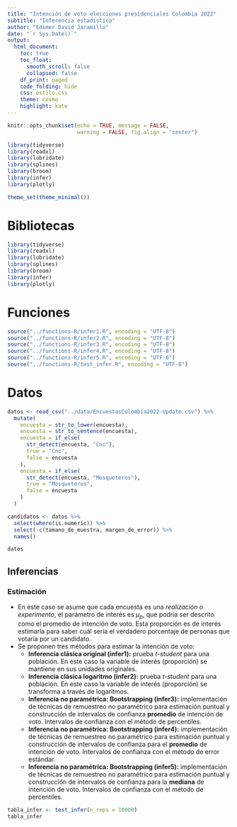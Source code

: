 ```yaml
---
title: "Intención de voto elecciones presidenciales Colombia 2022"
subtitle: "Inferencia estadística"
author: "Edimer David Jaramillo"
date: "`r Sys.Date()`"
output:
  html_document:
    toc: true
    toc_float:
      smooth_scroll: false
      collapsed: false
    df_print: paged
    code_folding: hide
    css: estilo.css 
    theme: cosmo
    highlight: kate
---
```


```r
knitr::opts_chunk$set(echo = TRUE, message = FALSE,
                      warning = FALSE, fig.align = "center")

library(tidyverse)
library(readxl)
library(lubridate)
library(splines)
library(broom)
library(infer)
library(plotly)

theme_set(theme_minimal())
```

# Bibliotecas

```r
library(tidyverse)
library(readxl)
library(lubridate)
library(splines)
library(broom)
library(infer)
library(plotly)
```

# Funciones

```r
source("../functions-R/infer1.R", encoding = "UTF-8")
source("../functions-R/infer2.R", encoding = "UTF-8")
source("../functions-R/infer3.R", encoding = "UTF-8")
source("../functions-R/infer4.R", encoding = "UTF-8")
source("../functions-R/infer5.R", encoding = "UTF-8")
source("../functions-R/test_infer.R", encoding = "UTF-8")
```


# Datos

```r
datos <- read_csv("../data/EncuestasColombia2022-Update.csv") %>%
  mutate(
    encuesta = str_to_lower(encuesta),
    encuesta = str_to_sentence(encuesta),
    encuesta = if_else(
      str_detect(encuesta, "Cnc"),
      true = "Cnc",
      false = encuesta
    ),
    encuesta = if_else(
      str_detect(encuesta, "Mosqueteros"),
      true = "Mosqueteros",
      false = encuesta
    )
  )

candidatos <- datos %>% 
  select(where(is.numeric)) %>% 
  select(-c(tamano_de_muestra, margen_de_error)) %>% 
  names()

datos
```

## Inferencias

### Estimación

- En este caso se asume que cada encuesta es una *realización o experimento*, el parámetro de interés es $\mu_p$, que podría ser descrito como el promedio de intención de voto. Esta proporción es de interés estimarla para saber cuál sería el verdadero porcentaje de personas que votaría por un candidato.
- Se proponen tres métodos para estimar la intención de voto:
  - **Inferencia clásica original (infer1):** prueba *t-student* para una población. En este caso la variable de interés (proporción) se mantiene en sus unidades originales.
  - **Inferencia clásica logaritmo (infer2):** prueba *t-student* para una población. En este caso la variable de interés (proporción) se transforma a través de logaritmos.
  - **Inferencia no paramétrica: Bootstrapping (infer3):** implementación de técnicas de remuestreo no paramétrico para estimación puntual y construcción de intervalos de confianza **promedio** de intención de voto. Intervalos de confianza con el método de percentiles.
  - **Inferencia no paramétrica: Bootstrapping (infer4):** implementación de técnicas de remuestreo no paramétrico para estimación puntual y construcción de intervalos de confianza para el **promedio** de intención de voto. Intervalos de confianza con el método de error estándar.
  - **Inferencia no paramétrica: Bootstrapping (infer5):** implementación de técnicas de remuestreo no paramétrico para estimación puntual y construcción de intervalos de confianza para la **mediana** de intención de voto. Intervalos de confianza con el método de percentiles.

```r
tabla_infer <- test_infer(n_reps = 10000)
tabla_infer
```

<!-- # Pruebas -->


<!-- ```{r} -->
<!-- media_candidato <- -->
<!--   datos %>%  -->
<!--   pull(gustavo_petro) %>%  -->
<!--   mean(na.rm = TRUE) -->

<!-- media_candidato -->

<!-- desvi_candidato <- -->
<!--   datos %>%  -->
<!--   pull(gustavo_petro) %>%  -->
<!--   sd(na.rm = TRUE) -->

<!-- desvi_candidato -->
<!-- ``` -->

<!-- $$P(X >= 51)$$ -->

<!-- ```{r} -->
<!-- pnorm(q = 51, mean = 34.05121, sd = 11.26968, lower.tail = FALSE) -->

<!-- 1 - pnorm(q = 51, mean = 34.05121, sd = 11.26968, lower.tail = TRUE) -->
<!-- ``` -->

<!-- ```{r} -->
<!-- valor_z <- (51 - media_candidato) / desvi_candidato -->
<!-- valor_z -->

<!-- pnorm(q = valor_z, mean = 0, sd = 1, lower.tail = FALSE) -->

<!-- 1 - pnorm(q = valor_z, mean = 0, sd = 1, lower.tail = TRUE) -->
<!-- ``` -->


<!-- # Inductivo -->

<!-- $$H_0: \mu_{p} = 51 \\ H_1: \mu_{p}  \neq 51$$ -->

<!-- ```{r} -->
<!-- proporcion_candidato <- datos %>%  -->
<!--   pull(gustavo_petro) %>%  -->
<!--   na.omit() -->

<!-- prueba_t <- t.test( -->
<!--   x = proporcion_candidato, -->
<!--   alternative = "two.sided", -->
<!--   conf.level = 0.95, -->
<!--   mu = 51  -->
<!-- ) -->

<!-- prueba_t -->
<!-- ``` -->


<!-- - Prueba para la varianza: -->

<!-- ```{r} -->
<!-- pnorm(q = 51, mean = 37.01442, sd = 11.26968, lower.tail = FALSE) -->
<!-- ``` -->

<!-- ```{r} -->
<!-- val1 <- pnorm(q = 30, mean = 37.01442, sd = 11.26968, lower.tail = TRUE) -->

<!-- val2 <- pnorm(q = 40, mean = 37.01442, sd = 11.26968, lower.tail = TRUE) -->

<!-- val2 - val1 -->

<!-- pnorm(q = 40, mean = 37.01442, sd = 11.26968, lower.tail = FALSE) -->

<!-- 0.7331656 - 0.395535  -->
<!-- ``` -->